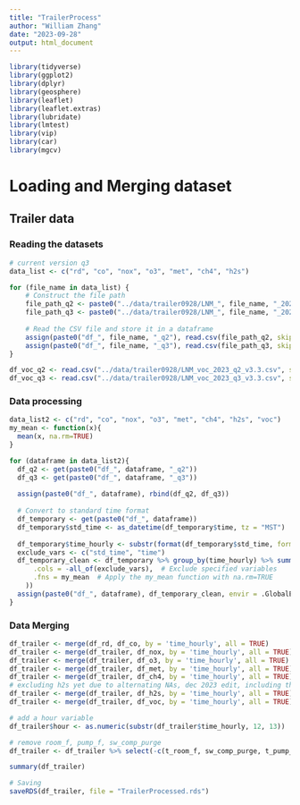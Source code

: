 ```yaml
---
title: "TrailerProcess"
author: "William Zhang"
date: "2023-09-28"
output: html_document
---
```

```r
library(tidyverse)
library(ggplot2)
library(dplyr)
library(geosphere)
library(leaflet)
library(leaflet.extras)
library(lubridate)
library(lmtest)
library(vip)
library(car)
library(mgcv)
```

# Loading and Merging dataset
## Trailer data
### Reading the datasets
```r
# current version q3
data_list <- c("rd", "co", "nox", "o3", "met", "ch4", "h2s")

for (file_name in data_list) {
    # Construct the file path
    file_path_q2 <- paste0("../data/trailer0928/LNM_", file_name, "_2023_q2_v1.5.csv")
    file_path_q3 <- paste0("../data/trailer0928/LNM_", file_name, "_2023_q3_v1.5.csv")
    
    # Read the CSV file and store it in a dataframe
    assign(paste0("df_", file_name, "_q2"), read.csv(file_path_q2, skip=1, header=TRUE))
    assign(paste0("df_", file_name, "_q3"), read.csv(file_path_q3, skip=1, header=TRUE))
}

df_voc_q2 <- read.csv("../data/trailer0928/LNM_voc_2023_q2_v3.3.csv", skip=1, header=TRUE)
df_voc_q3 <- read.csv("../data/trailer0928/LNM_voc_2023_q3_v3.3.csv", skip=1, header=TRUE)
```
### Data processing
```r
data_list2 <- c("rd", "co", "nox", "o3", "met", "ch4", "h2s", "voc")
my_mean <- function(x){
  mean(x, na.rm=TRUE)
}

for (dataframe in data_list2){
  df_q2 <- get(paste0("df_", dataframe, "_q2"))
  df_q3 <- get(paste0("df_", dataframe, "_q3"))
  
  assign(paste0("df_", dataframe), rbind(df_q2, df_q3))
  
  # Convert to standard time format
  df_temporary <- get(paste0("df_", dataframe))
  df_temporary$std_time <- as_datetime(df_temporary$time, tz = "MST")
  
  df_temporary$time_hourly <- substr(format(df_temporary$std_time, format = "%Y-%m-%d %H:%M:%S"), 1, 13)
  exclude_vars <- c("std_time", "time")
  df_temporary_clean <- df_temporary %>% group_by(time_hourly) %>% summarize(across(
      .cols = -all_of(exclude_vars),  # Exclude specified variables
      .fns = my_mean  # Apply the my_mean function with na.rm=TRUE
    ))
  assign(paste0("df_", dataframe), df_temporary_clean, envir = .GlobalEnv)
}
```

### Data Merging
```r
df_trailer <- merge(df_rd, df_co, by = 'time_hourly', all = TRUE)
df_trailer <- merge(df_trailer, df_nox, by = 'time_hourly', all = TRUE)
df_trailer <- merge(df_trailer, df_o3, by = 'time_hourly', all = TRUE)
df_trailer <- merge(df_trailer, df_met, by = 'time_hourly', all = TRUE)
df_trailer <- merge(df_trailer, df_ch4, by = 'time_hourly', all = TRUE)
# excluding h2s yet due to alternating NAs, dec 2023 edit, including this for NMF
df_trailer <- merge(df_trailer, df_h2s, by = 'time_hourly', all = TRUE)
df_trailer <- merge(df_trailer, df_voc, by = 'time_hourly', all = TRUE)
```

```r
# add a hour variable
df_trailer$hour <- as.numeric(substr(df_trailer$time_hourly, 12, 13))
```
```r
# remove room_f, pump_f, sw_comp_purge
df_trailer <- df_trailer %>% select(-c(t_room_f, sw_comp_purge, t_pump_f))
```

```r
summary(df_trailer)
```


```r
# Saving
saveRDS(df_trailer, file = "TrailerProcessed.rds")
```



